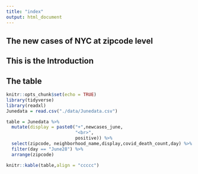 ```yaml
---
title: "index"
output: html_document
---
```


## The new cases of NYC at zipcode level



## This is the Introduction



## The table

```r
knitr::opts_chunk$set(echo = TRUE)
library(tidyverse)
library(readxl)
Junedata = read.csv("./data/Junedata.csv")
```

```r
table = Junedata %>% 
  mutate(display = paste0("+",newcases_june,
                          "<br>",
                          positive)) %>% 
  select(zipcode, neighborhood_name,display,covid_death_count,day) %>%
  filter(day == "June28") %>% 
  arrange(zipcode)

knitr::kable(table,align = "ccccc")
```